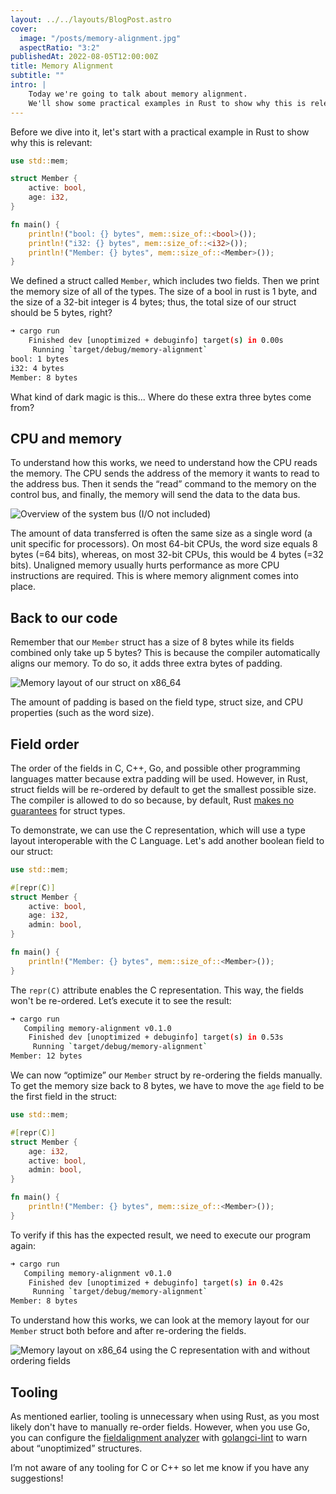 ```yaml
---
layout: ../../layouts/BlogPost.astro
cover:
  image: "/posts/memory-alignment.jpg"
  aspectRatio: "3:2"
publishedAt: 2022-08-05T12:00:00Z
title: Memory Alignment
subtitle: ""
intro: |
    Today we're going to talk about memory alignment.
    We'll show some practical examples in Rust to show why this is relevant.
---
```


Before we dive into it, let's start with a practical example in Rust to show why this is relevant:

```rust
use std::mem;

struct Member {
    active: bool,
    age: i32,
}

fn main() {
    println!("bool: {} bytes", mem::size_of::<bool>());
    println!("i32: {} bytes", mem::size_of::<i32>());
    println!("Member: {} bytes", mem::size_of::<Member>());
}
```

We defined a struct called `Member`, which includes two fields.
Then we print the memory size of all of the types.
The size of a bool in rust is 1 byte, and the size of a 32-bit integer is 4 bytes; thus, the total size of our struct should be 5 bytes, right?

```bash
➜ cargo run
    Finished dev [unoptimized + debuginfo] target(s) in 0.00s
     Running `target/debug/memory-alignment`
bool: 1 bytes
i32: 4 bytes
Member: 8 bytes
```

What kind of dark magic is this... Where do these extra three bytes come from?

## CPU and memory

To understand how this works, we need to understand how the CPU reads the memory.
The CPU sends the address of the memory it wants to read to the address bus.
Then it sends the “read” command to the memory on the control bus, and finally, the memory will send the data to the data bus.

![Overview of the system bus (I/O not included)](/posts/memory-alignment/system-bus.png)

The amount of data transferred is often the same size as a single word (a unit specific for processors).
On most 64-bit CPUs, the word size equals 8 bytes (=64 bits), whereas, on most 32-bit CPUs, this would be 4 bytes (=32 bits).
Unaligned memory usually hurts performance as more CPU instructions are required.
This is where memory alignment comes into place.

## Back to our code

Remember that our `Member` struct has a size of 8 bytes while its fields combined only take up 5 bytes?
This is because the compiler automatically aligns our memory.
To do so, it adds three extra bytes of padding.

![Memory layout of our struct on x86_64](/posts/memory-alignment/member-struct.png)

The amount of padding is based on the field type, struct size, and CPU properties (such as the word size).

## Field order

The order of the fields in C, C++, Go, and possible other programming languages matter because extra padding will be used.
However, in Rust, struct fields will be re-ordered by default to get the smallest possible size.
The compiler is allowed to do so because, by default, Rust [makes no guarantees](https://doc.rust-lang.org/reference/type-layout.html#the-default-representation) for struct types.

To demonstrate, we can use the C representation, which will use a type layout interoperable with the C Language.
Let's add another boolean field to our struct:

```rust
use std::mem;

#[repr(C)]
struct Member {
    active: bool,
    age: i32,
    admin: bool,
}

fn main() {
    println!("Member: {} bytes", mem::size_of::<Member>());
}
```

The `repr(C)` attribute enables the C representation. This way, the fields won't be re-ordered. Let’s execute it to see the result:

```bash
➜ cargo run
   Compiling memory-alignment v0.1.0 
    Finished dev [unoptimized + debuginfo] target(s) in 0.53s
     Running `target/debug/memory-alignment`
Member: 12 bytes
```

We can now “optimize” our `Member` struct by re-ordering the fields manually.
To get the memory size back to 8 bytes, we have to move the `age` field to be the first field in the struct:

```rust
use std::mem;

#[repr(C)]
struct Member {
    age: i32,
    active: bool,
    admin: bool,
}

fn main() {
    println!("Member: {} bytes", mem::size_of::<Member>());
}
```

To verify if this has the expected result, we need to execute our program again:

```bash
➜ cargo run
   Compiling memory-alignment v0.1.0 
    Finished dev [unoptimized + debuginfo] target(s) in 0.42s
     Running `target/debug/memory-alignment`
Member: 8 bytes
```

To understand how this works, we can look at the memory layout for our `Member` struct both before and after re-ordering the fields.

![Memory layout on x86_64 using the C representation with and without ordering fields](/posts/memory-alignment/member-struct-comparison.png)

## Tooling

As mentioned earlier, tooling is unnecessary when using Rust, as you most likely don't have to manually re-order fields.
However, when you use Go, you can configure the [fieldalignment analyzer](https://pkg.go.dev/golang.org/x/tools/go/analysis/passes/fieldalignment) with [golangci-lint](https://github.com/golangci/golangci-lint) to warn about “unoptimized” structures.

I’m not aware of any tooling for C or C++ so let me know if you have any suggestions!
